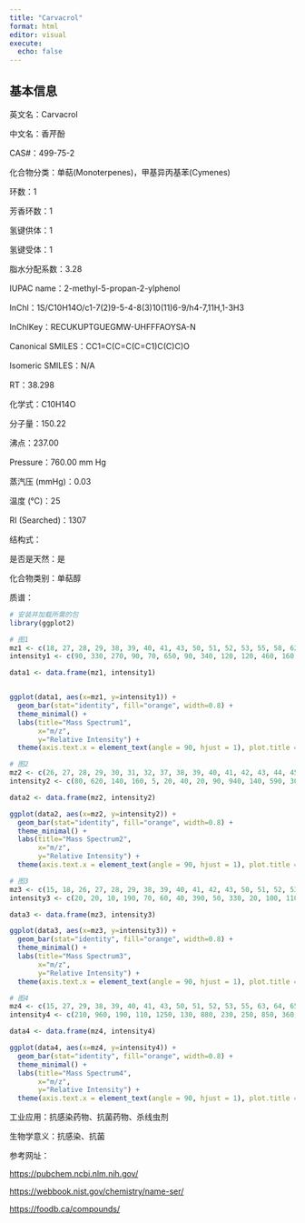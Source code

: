 ```yaml
---
title: "Carvacrol"
format: html
editor: visual
execute: 
  echo: false
---
```


## 基本信息

英文名：Carvacrol

中文名：香芹酚

CAS#：499-75-2

化合物分类：单萜(Monoterpenes)，甲基异丙基苯(Cymenes)

环数：1

芳香环数：1

氢键供体：1

氢键受体：1

脂水分配系数：3.28

IUPAC name：2-methyl-5-propan-2-ylphenol

InChl：1S/C10H14O/c1-7(2)9-5-4-8(3)10(11)6-9/h4-7,11H,1-3H3

InChlKey：RECUKUPTGUEGMW-UHFFFAOYSA-N

Canonical SMILES：CC1=C(C=C(C=C1)C(C)C)O

Isomeric SMILES：N/A

RT：38.298

化学式：C10H14O

分子量：150.22

沸点：237.00

Pressure：760.00 mm Hg

蒸汽压 (mmHg)：0.03

温度 (℃)：25

RI (Searched)：1307

结构式：

是否是天然：是

化合物类别：单萜醇

质谱：

```r
# 安装并加载所需的包
library(ggplot2)

# 图1
mz1 <- c(18, 27, 28, 29, 38, 39, 40, 41, 43, 50, 51, 52, 53, 55, 58, 62, 63, 64, 65, 66, 67, 73, 74, 75, 77, 78, 79, 89, 90, 91, 92, 93, 102, 103, 105, 106, 107, 108, 109, 115, 116, 117, 118, 119, 120, 121, 122, 133, 134, 135, 136, 137, 149, 150, 151)
intensity1 <- c(90, 330, 270, 90, 70, 650, 90, 340, 120, 120, 460, 160, 280, 130, 70, 50, 200, 80, 360, 180, 130, 50, 110, 80, 620, 190, 330, 120, 50, 1350, 150, 60, 110, 140, 280, 60, 680, 110, 90, 870, 290, 970, 100, 60, 80, 230, 160, 150, 200, 9999, 980, 70, 80, 2680, 290)

data1 <- data.frame(mz1, intensity1)


ggplot(data1, aes(x=mz1, y=intensity1)) +
  geom_bar(stat="identity", fill="orange", width=0.8) + 
  theme_minimal() + 
  labs(title="Mass Spectrum1",
       x="m/z",
       y="Relative Intensity") + 
  theme(axis.text.x = element_text(angle = 90, hjust = 1), plot.title = element_text(hjust = 0.5))  

# 图2
mz2 <- c(26, 27, 28, 29, 30, 31, 32, 37, 38, 39, 40, 41, 42, 43, 44, 45, 46, 48, 49, 50, 51, 52, 53, 54, 55, 56, 57, 58, 59, 60, 61, 62, 63, 64, 65, 66, 67, 68, 69, 70, 71, 72, 73, 74, 75, 76, 77, 78, 79, 80, 81, 82, 83, 84, 85, 86, 87, 88, 89, 90, 91, 92, 93, 94, 95, 96, 97, 98, 99, 100, 101, 102, 103, 104, 105, 106, 107, 108, 109, 110, 111, 113, 114, 115, 116, 117, 118, 119, 120, 121, 122, 123, 124, 126, 127, 128, 129, 130, 131, 132, 133, 134, 135, 136, 137, 147, 148, 149, 150, 151, 152)
intensity2 <- c(80, 620, 140, 160, 5, 20, 40, 20, 90, 940, 140, 590, 30, 220, 10, 10, 10, 5, 10, 190, 600, 250, 390, 30, 190, 10, 50, 90, 30, 30, 20, 70, 250, 80, 480, 200, 160, 180, 40, 10, 10, 10, 30, 100, 70, 50, 900, 260, 570, 60, 60, 20, 20, 10, 20, 20, 20, 10, 120, 60, 1710, 220, 120, 60, 80, 10, 5, 5, 5, 5, 30, 100, 170, 40, 430, 100, 840, 160, 120, 10, 5, 30, 20, 840, 270, 860, 110, 90, 110, 310, 40, 10, 5, 5, 20, 30, 20, 10, 40, 30, 220, 220, 9999, 1030, 70, 10, 20, 130, 2810, 320, 20)

data2 <- data.frame(mz2, intensity2)

ggplot(data2, aes(x=mz2, y=intensity2)) +
  geom_bar(stat="identity", fill="orange", width=0.8) + 
  theme_minimal() + 
  labs(title="Mass Spectrum2",
       x="m/z",
       y="Relative Intensity") + 
  theme(axis.text.x = element_text(angle = 90, hjust = 1), plot.title = element_text(hjust = 0.5))  

# 图3
mz3 <- c(15, 18, 26, 27, 28, 29, 38, 39, 40, 41, 42, 43, 50, 51, 52, 53, 54, 55, 56, 57, 58, 59, 60, 61, 62, 63, 64, 65, 66, 67, 68, 69, 72, 73, 74, 75, 76, 77, 78, 79, 80, 81, 82, 86, 87, 89, 90, 91, 92, 93, 94, 95, 101, 102, 103, 104, 105, 106, 107, 108, 109, 115, 116, 117, 118, 119, 120, 121, 122, 127, 128, 129, 131, 132, 133, 134, 135, 136, 137, 147, 148, 149, 150, 151, 152)
intensity3 <- c(20, 20, 10, 190, 70, 60, 40, 390, 50, 330, 20, 100, 110, 360, 130, 210, 20, 110, 10, 60, 30, 20, 20, 20, 50, 160, 60, 270, 160, 100, 160, 30, 10, 30, 90, 50, 30, 680, 170, 440, 40, 40, 20, 10, 20, 90, 50, 1310, 160, 90, 60, 80, 10, 50, 140, 40, 390, 80, 670, 140, 100, 500, 140, 640, 80, 80, 160, 270, 40, 10, 20, 20, 50, 20, 270, 180, 9999, 1020, 70, 20, 30, 180, 3140, 340, 20)

data3 <- data.frame(mz3, intensity3)

ggplot(data3, aes(x=mz3, y=intensity3)) +
  geom_bar(stat="identity", fill="orange", width=0.8) + 
  theme_minimal() + 
  labs(title="Mass Spectrum3",
       x="m/z",
       y="Relative Intensity") + 
  theme(axis.text.x = element_text(angle = 90, hjust = 1), plot.title = element_text(hjust = 0.5)) 

# 图4
mz4 <- c(15, 27, 29, 38, 39, 40, 41, 43, 50, 51, 52, 53, 55, 63, 64, 65, 66, 67, 68, 74, 77, 78, 79, 89, 91, 92, 94, 95, 103, 105, 106, 107, 108, 109, 115, 116, 117, 120, 121, 133, 134, 135, 136, 149, 150, 151)
intensity4 <- c(210, 960, 190, 110, 1250, 130, 880, 230, 250, 850, 360, 580, 250, 420, 100, 610, 220, 150, 150, 110, 1430, 430, 840, 120, 2160, 210, 100, 100, 200, 580, 120, 900, 200, 110, 600, 140, 530, 150, 380, 240, 180, 9999, 960, 130, 3030, 350)

data4 <- data.frame(mz4, intensity4)

ggplot(data4, aes(x=mz4, y=intensity4)) +
  geom_bar(stat="identity", fill="orange", width=0.8) + 
  theme_minimal() + 
  labs(title="Mass Spectrum4",
       x="m/z",
       y="Relative Intensity") + 
  theme(axis.text.x = element_text(angle = 90, hjust = 1), plot.title = element_text(hjust = 0.5)) 

```

工业应用：抗感染药物、抗菌药物、杀线虫剂

生物学意义：抗感染、抗菌

参考网址：

<https://pubchem.ncbi.nlm.nih.gov/>

<https://webbook.nist.gov/chemistry/name-ser/>

<https://foodb.ca/compounds/>

